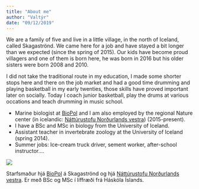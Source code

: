 ```yaml
---
title: "About me"
author: "Valtýr"
date: "09/12/2019"
---
```


We are a family of five and live in a little village, in the north of Iceland, called Skagaströnd. We came here for a job and have stayed a bit longer than we expected (since the spring of 2015). Our kids have become proud villagers and one of them is born here, he was born in 2016 but his older sisters were born 2008 and 2010. 

I did not take the traditional route in my education, I made some shorter stops here and there on the job market and had a good time drumming and playing basketball in my early twenties, those skills have proved important later on socially. Today I coach junior basketball, play the drums at various occations and teach drumming in music school.

  - Marine biologist at [BioPol](https://biopol.is/) and I am also employed by the regional Nature center  (in icelandic: [Náttúrustofu Norðurlands vestra](https://www.nnv.is/)) (2015-present). 
  - I have a <i class="fas fa-chalkboard-teacher"></i> BSc and MSc in biology from the University of Iceland. <i class="fas fa-chalkboard-teacher"></i>
  - Assistant teacher in invertebrate zoology at the University of Iceland (spring 2014).
  - Summer jobs: Ice-cream truck driver, sement worker, after-school instructor....

![](/./Ummig_files/selfoss.jpeg)

Starfsmaður hjá [BioPol](https://biopol.is/) á Skagaströnd og hjá [Náttúrustofu Norðurlands vestra](https://www.nnv.is/). Er með BSc og MSc í líffræði frá Háskóla Íslands.

